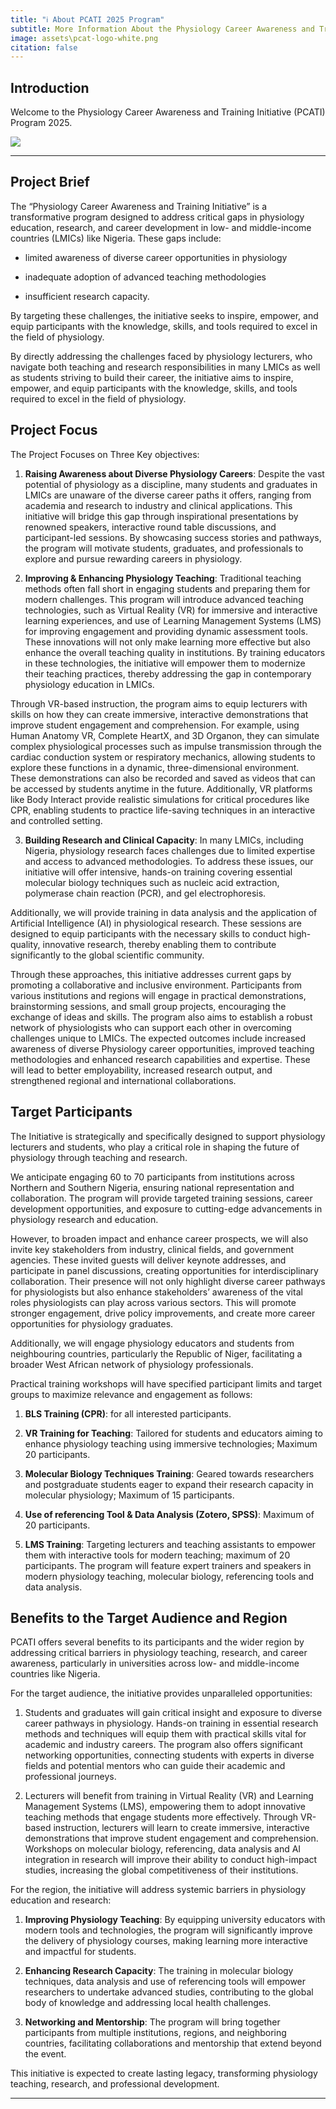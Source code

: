 ```yaml
---
title: "ℹ️ About PCATI 2025 Program"
subtitle: More Information About the Physiology Career Awareness and Training Initiative (PCATI) 2025 Program
image: assets\pcat-logo-white.png
citation: false
---
```


## Introduction

Welcome to the Physiology Career Awareness and Training Initiative (PCATI) Program 2025. 

![](assets\pcat-logo-white.png){fig-align="center"}

---

## Project Brief

The "Physiology Career Awareness and Training Initiative" is a transformative program designed to address critical gaps in physiology education, research, and career development in 
low- and middle-income countries (LMICs) like Nigeria. These gaps include:

- limited awareness of diverse career opportunities in physiology

- inadequate adoption of advanced teaching methodologies 

- insufficient research capacity. 

By targeting these challenges, the initiative seeks to inspire, empower, and equip participants with the knowledge, skills, and tools required to excel in the field of physiology.

By directly addressing the challenges faced by physiology lecturers, who navigate both teaching and research responsibilities in many LMICs as well as students striving to build their career, the initiative aims to inspire, empower, and equip participants with the knowledge, skills, and tools required to excel in the field of physiology.

## Project Focus

The Project Focuses on Three Key objectives: 

1. **Raising Awareness about Diverse Physiology Careers**:
Despite the vast potential of physiology as a discipline, many students and graduates in LMICs are unaware of the diverse career paths it offers, ranging from academia and 
research to industry and clinical applications. This initiative will bridge this gap through inspirational presentations by renowned speakers, interactive round table discussions, and participant-led sessions. By showcasing success stories and pathways, the program will motivate students, graduates, and professionals to explore and pursue rewarding careers in physiology.

2. **Improving & Enhancing Physiology Teaching**: Traditional teaching methods often fall short in engaging students and preparing them for modern challenges. This program will introduce advanced teaching technologies, such as Virtual Reality (VR) for immersive and interactive learning experiences, and use of Learning Management Systems (LMS) for improving engagement and providing dynamic assessment tools. These innovations will not only make learning more effective but also enhance the overall teaching quality in institutions. By training educators in these technologies, the initiative will empower them to modernize their teaching practices, thereby addressing the gap in contemporary physiology education in LMICs.

Through VR-based instruction, the program aims to equip lecturers with skills on how they can create immersive, interactive demonstrations that improve student engagement and comprehension. For example, using Human Anatomy VR, Complete HeartX, and 3D Organon, they can simulate complex physiological processes such as impulse transmission through the cardiac conduction system or respiratory mechanics, allowing students to explore these functions in a dynamic, three-dimensional environment. These demonstrations can also be recorded and saved as videos that can be accessed by students anytime in the future. Additionally, VR platforms like Body Interact provide realistic simulations for critical procedures like CPR, enabling students to practice life-saving techniques in an interactive and controlled setting.

3. **Building Research and Clinical Capacity**: In many LMICs, including Nigeria, physiology research faces challenges due to limited expertise and access to advanced methodologies. To address these issues, our initiative will offer intensive, hands-on training covering essential molecular biology techniques such as nucleic acid extraction, polymerase chain reaction (PCR), and gel electrophoresis. 

Additionally, we will provide training in data analysis and the application of Artificial Intelligence (AI) in physiological research. These sessions are designed to equip participants with the necessary skills to conduct high-quality, innovative research, thereby enabling them to contribute significantly to the global scientific community. 

Through these approaches, this initiative addresses current gaps by promoting a collaborative and inclusive environment. Participants from various institutions and regions will engage in practical demonstrations, brainstorming sessions, and small group projects, encouraging the exchange of ideas and skills. The program also aims to establish a robust network of physiologists who can support each other in overcoming challenges unique to LMICs.
The expected outcomes include increased awareness of diverse Physiology career opportunities, improved teaching methodologies and enhanced research capabilities and expertise.  These will lead to better employability, increased research output, and strengthened regional and international collaborations.

## Target Participants
The Initiative is strategically and specifically designed to support physiology lecturers and students, who play a critical role in shaping the future of physiology through teaching and research. 

We anticipate engaging 60 to 70 participants from institutions across Northern and Southern Nigeria, ensuring national representation and collaboration. The program will provide targeted training sessions, career development opportunities, and exposure to cutting-edge advancements in physiology research and education.

However, to broaden impact and enhance career prospects, we will also invite key stakeholders from industry, clinical fields, and government agencies. These invited guests will deliver keynote addresses, and participate in panel discussions, creating opportunities for interdisciplinary collaboration. Their presence will not only highlight diverse career pathways for physiologists but also enhance stakeholders' awareness of the vital roles physiologists can play across various sectors. This will promote stronger engagement, drive policy improvements, and create more career opportunities for physiology graduates.

Additionally, we will engage physiology educators and students from neighbouring countries, particularly the Republic of Niger, facilitating a broader West African network of physiology professionals.

Practical training workshops will have specified participant limits and target groups to maximize relevance and engagement as follows: 

1.	**BLS Training (CPR)**: for all interested participants.

2.	**VR Training for Teaching**: Tailored for students and educators aiming to enhance physiology teaching using immersive technologies; Maximum 20 participants.

3.	**Molecular Biology Techniques Training**: Geared towards researchers and postgraduate students eager to expand their research capacity in molecular physiology; Maximum of 15 participants.

4.	**Use of referencing Tool & Data Analysis (Zotero, SPSS)**: Maximum of 20 participants. 

5.	**LMS Training**: Targeting lecturers and teaching assistants to empower them with interactive tools for modern teaching; maximum of 20 participants.
The program will feature expert trainers and speakers in modern physiology teaching, molecular biology, referencing tools and data analysis.


## Benefits to the Target Audience and Region
PCATI offers several benefits to its participants and the wider region by addressing critical barriers in physiology teaching, research, and career awareness, particularly in universities across low- and middle-income countries like Nigeria.

For the target audience, the initiative provides unparalleled opportunities:

1.	Students and graduates will gain critical insight and exposure to diverse career pathways in physiology. Hands-on training in essential research methods and techniques will equip them with practical skills vital for academic and industry careers. The program also offers significant networking opportunities, connecting students with experts in diverse fields and potential mentors who can guide their academic and professional journeys.

2.	Lecturers will benefit from training in Virtual Reality (VR) and Learning Management Systems (LMS), empowering them to adopt innovative teaching methods that engage students more effectively. Through VR-based instruction, lecturers will learn to create immersive, interactive demonstrations that improve student engagement and comprehension. Workshops on molecular biology, referencing, data analysis and AI integration in research will improve their ability to conduct high-impact studies, increasing the global competitiveness of their institutions.

For the region, the initiative will address systemic barriers in physiology education and research:

1. **Improving Physiology Teaching**: By equipping university educators with modern tools and technologies, the program will significantly improve the delivery of physiology courses, making learning more interactive and impactful for students.

2. **Enhancing Research Capacity**: The training in molecular biology techniques, data analysis and use of referencing tools will empower researchers to undertake advanced  studies, contributing to the global body of knowledge and addressing local health challenges.

3. **Networking and Mentorship**: The program will bring together participants from multiple institutions, regions, and neighboring countries, facilitating collaborations and mentorship that extend beyond the event. 

This initiative is expected to create lasting legacy, transforming physiology teaching, research, and professional development. 

---

<!-- ::: callout-important
## Motto

> "Over Every Possessor of Knowledge, There is (Some) One (Else) More Knowledgeable"
::: -->